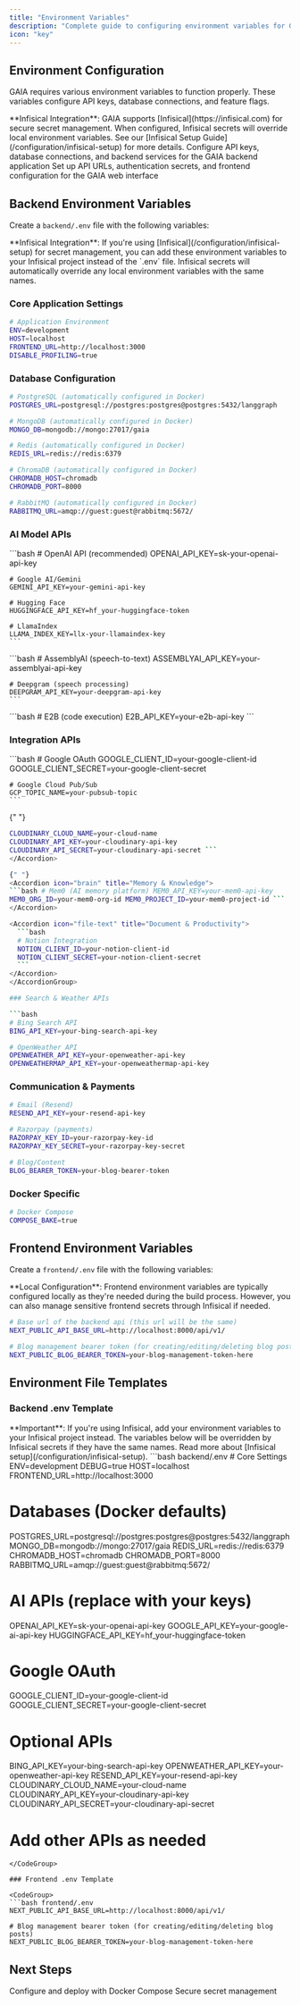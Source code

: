 ```yaml
---
title: "Environment Variables"
description: "Complete guide to configuring environment variables for GAIA"
icon: "key"
---
```


## Environment Configuration

GAIA requires various environment variables to function properly. These variables configure API keys, database connections, and feature flags.

<Info>
**Infisical Integration**: GAIA supports [Infisical](https://infisical.com) for secure secret management. When configured, Infisical secrets will override local environment variables. See our [Infisical Setup Guide](/configuration/infisical-setup) for more details.
</Info>

<CardGroup cols={2}>
  <Card title="Backend Environment Variables">
    Configure API keys, database connections, and backend services for the GAIA backend application
  </Card>
  <Card title="Frontend Environment Variables">
    Set up API URLs, authentication secrets, and frontend configuration for the GAIA web interface
  </Card>
</CardGroup>


## Backend Environment Variables

Create a `backend/.env` file with the following variables:

<Note>
**Infisical Integration**: If you're using [Infisical](/configuration/infisical-setup) for secret management, you can add these environment variables to your Infisical project instead of the `.env` file. Infisical secrets will automatically override any local environment variables with the same names.
</Note>

### Core Application Settings

```bash
# Application Environment
ENV=development
HOST=localhost
FRONTEND_URL=http://localhost:3000
DISABLE_PROFILING=true
```

### Database Configuration

```bash
# PostgreSQL (automatically configured in Docker)
POSTGRES_URL=postgresql://postgres:postgres@postgres:5432/langgraph

# MongoDB (automatically configured in Docker)
MONGO_DB=mongodb://mongo:27017/gaia

# Redis (automatically configured in Docker)
REDIS_URL=redis://redis:6379

# ChromaDB (automatically configured in Docker)
CHROMADB_HOST=chromadb
CHROMADB_PORT=8000

# RabbitMQ (automatically configured in Docker)
RABBITMQ_URL=amqp://guest:guest@rabbitmq:5672/
```

### AI Model APIs

<AccordionGroup>
  <Accordion icon="brain" title="OpenAI & Language Models">
    ```bash
    # OpenAI API (recommended)
    OPENAI_API_KEY=sk-your-openai-api-key

    # Google AI/Gemini
    GEMINI_API_KEY=your-gemini-api-key

    # Hugging Face
    HUGGINGFACE_API_KEY=hf_your-huggingface-token

    # LlamaIndex
    LLAMA_INDEX_KEY=llx-your-llamaindex-key
    ```

  </Accordion>

  <Accordion icon="microphone" title="Speech & Audio APIs">
    ```bash
    # AssemblyAI (speech-to-text)
    ASSEMBLYAI_API_KEY=your-assemblyai-api-key

    # Deepgram (speech processing)
    DEEPGRAM_API_KEY=your-deepgram-api-key
    ```

  </Accordion>

  <Accordion icon="code" title="Code Execution">
    ```bash
    # E2B (code execution)
    E2B_API_KEY=your-e2b-api-key
    ```
  </Accordion>
</AccordionGroup>

### Integration APIs

<AccordionGroup>
  <Accordion icon="google" title="Google Services">
    ```bash
    # Google OAuth
    GOOGLE_CLIENT_ID=your-google-client-id
    GOOGLE_CLIENT_SECRET=your-google-client-secret

    # Google Cloud Pub/Sub
    GCP_TOPIC_NAME=your-pubsub-topic
    ```

  </Accordion>

{" "}
<Accordion icon="cloud" title="Cloud Services">
  ```bash # Cloudinary (image/video management)
  CLOUDINARY_CLOUD_NAME=your-cloud-name
  CLOUDINARY_API_KEY=your-cloudinary-api-key
  CLOUDINARY_API_SECRET=your-cloudinary-api-secret ```
</Accordion>

{" "}
<Accordion icon="brain" title="Memory & Knowledge">
  ```bash # Mem0 (AI memory platform) MEM0_API_KEY=your-mem0-api-key
  MEM0_ORG_ID=your-mem0-org-id MEM0_PROJECT_ID=your-mem0-project-id ```
</Accordion>

  <Accordion icon="file-text" title="Document & Productivity">
    ```bash
    # Notion Integration
    NOTION_CLIENT_ID=your-notion-client-id
    NOTION_CLIENT_SECRET=your-notion-client-secret
    ```
  </Accordion>
</AccordionGroup>

### Search & Weather APIs

```bash
# Bing Search API
BING_API_KEY=your-bing-search-api-key

# OpenWeather API
OPENWEATHER_API_KEY=your-openweather-api-key
OPENWEATHERMAP_API_KEY=your-openweathermap-api-key
```

### Communication & Payments

```bash
# Email (Resend)
RESEND_API_KEY=your-resend-api-key

# Razorpay (payments)
RAZORPAY_KEY_ID=your-razorpay-key-id
RAZORPAY_KEY_SECRET=your-razorpay-key-secret

# Blog/Content
BLOG_BEARER_TOKEN=your-blog-bearer-token
```

### Docker Specific

```bash
# Docker Compose
COMPOSE_BAKE=true
```

## Frontend Environment Variables

Create a `frontend/.env` file with the following variables:

<Note>
**Local Configuration**: Frontend environment variables are typically configured locally as they're needed during the build process. However, you can also manage sensitive frontend secrets through Infisical if needed.
</Note>

```bash
# Base url of the backend api (this url will be the same)
NEXT_PUBLIC_API_BASE_URL=http://localhost:8000/api/v1/

# Blog management bearer token (for creating/editing/deleting blog posts)
NEXT_PUBLIC_BLOG_BEARER_TOKEN=your-blog-management-token-here
```

## Environment File Templates

### Backend .env Template

<Note>
**Important**: If you're using Infisical, add your environment variables to your Infisical project instead. The variables below will be overridden by Infisical secrets if they have the same names. Read more about [Infisical setup](/configuration/infisical-setup).
</Note>

<CodeGroup>
```bash backend/.env
# Core Settings
ENV=development
DEBUG=true
HOST=localhost
FRONTEND_URL=http://localhost:3000

# Databases (Docker defaults)

POSTGRES_URL=postgresql://postgres:postgres@postgres:5432/langgraph
MONGO_DB=mongodb://mongo:27017/gaia
REDIS_URL=redis://redis:6379
CHROMADB_HOST=chromadb
CHROMADB_PORT=8000
RABBITMQ_URL=amqp://guest:guest@rabbitmq:5672/

# AI APIs (replace with your keys)

OPENAI_API_KEY=sk-your-openai-api-key
GOOGLE_API_KEY=your-google-ai-api-key
HUGGINGFACE_API_KEY=hf_your-huggingface-token

# Google OAuth

GOOGLE_CLIENT_ID=your-google-client-id
GOOGLE_CLIENT_SECRET=your-google-client-secret

# Optional APIs

BING_API_KEY=your-bing-search-api-key
OPENWEATHER_API_KEY=your-openweather-api-key
RESEND_API_KEY=your-resend-api-key
CLOUDINARY_CLOUD_NAME=your-cloud-name
CLOUDINARY_API_KEY=your-cloudinary-api-key
CLOUDINARY_API_SECRET=your-cloudinary-api-secret

# Add other APIs as needed

````
</CodeGroup>

### Frontend .env Template

<CodeGroup>
```bash frontend/.env
NEXT_PUBLIC_API_BASE_URL=http://localhost:8000/api/v1/

# Blog management bearer token (for creating/editing/deleting blog posts)
NEXT_PUBLIC_BLOG_BEARER_TOKEN=your-blog-management-token-here
````

</CodeGroup>


## Next Steps

<CardGroup cols={2}>
  <Card title="Docker Setup" icon="docker" href="/self-hosting/docker-setup">
    Configure and deploy with Docker Compose
  </Card>
  <Card
    title="Infisical Setup"
    icon="shield-check"
    href="/configuration/infisical-setup"
  >
    Secure secret management
  </Card>
</CardGroup>
